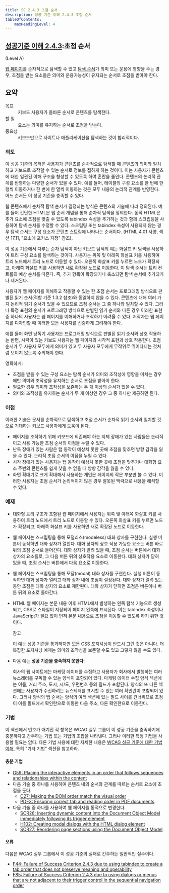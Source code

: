 ```yaml
---
title: SC 2.4.3 초점 순서
description: 성공 기준 이해 2.4.3 초점 순서
tableOfContents:
    maxHeadingLevel: 4
---
```



## [성공기준 이해 2.4.3](https://w3.org/TR/WCAG22#focus-order):초점 순서 

(Level A)

<Card title="성공 기준(SC)"></Card>

[웹 페이지](../../../glossary/web-page)를 순차적으로 탐색할 수 있고 [탐색 순서](../../../glossary/navigated-sequentially)가 의미 또는 운용에 영향을 주는 경우, 초점을 받는 요소들은 의미와 운용가능성이 유지되는 순서로 초점을 받아야 한다.

## 요약

<dl>
<dt>목표</dt>
<dd>키보드 사용자가 올바른 순서로 콘텐츠를 탐색한다.</dd>
<dt>할 일</dt>
<dd>요소는 의미를 유지하는 순서로 초점을 받는다.</dd>
<dt>중요성</dt>
<dd>키보드만으로 사이트나 애플리케이션을 탐색하는 것이 합리적이다.</dd>
</dl>

### 의도

이 성공 기준의 목적은 사용자가 콘텐츠를 순차적으로 탐색할 때 콘텐츠의 의미와 일치하고 키보드로 조작할 수 있는 순서로 정보를 접하게 하는 것이다. 이는 사용자가 콘텐츠에 대한 일관된 이해 구조을 형성할 수 있도록 하여 혼란을 줄인다. 콘텐츠의 논리적 관계를 반영하는 다양한 순서가 있을 수 있다. 예를 들어, 테이블의 구성 요소를 한 번에 한 행씩 이동하거나 한 번에 한 열씩 이동하는 것은 모두 내용의 논리적 관계를 반영한다. 어느 순서든 이 성공 기준을 충족할 수 있다.

웹 콘텐츠에서 순차적 탐색 순서가 결정되는 방식은 콘텐츠의 기술에 따라 정의된다. 예를 들어 간단한 HTML은 탭 순서 개념을 통해 순차적 탐색을 정의한다. 동적 HTML은 추가 요소에 초점을 맞출 수 있도록 tabindex 속성을 추가하는 것과 함께 스크립팅을 사용하여 탐색 순서를 수정할 수 있다. 스크립팅 또는 tabindex 속성이 사용되지 않는 경우 탐색 순서는 구성 요소가 콘텐츠 스트림에 나타나는 순서이다. (HTML 4.01 사양, 섹션 17.11, "요소에 포커스 지정" 참조).

이 성공 기준에서 다루는 순차 탐색이 아닌 키보드 탐색의 예는 화살표 키 탐색을 사용하여 트리 구성 요소를 탐색하는 것이다. 사용자는 위쪽 및 아래쪽 화살표 키를 사용하여 트리 노드에서 트리 노드로 이동할 수 있다. 오른쪽 화살표 키를 누르면 노드가 확장되고, 아래쪽 화살표 키를 사용하면 새로 확장된 노드로 이동한다. 이 탐색 순서는 트리 컨트롤의 예상 순서를 따흔다. 즉, 추가 항목이 확장되거나 축소되면 탐색 순서에 추가되거나 제거된다.

사용자가 웹 페이지를 이해하고 작동할 수 있는 한 초점 순서는 프로그래밍 방식으로 판별된 읽기 순서(적합 기준 1.3.2 참조)와 동일하지 않을 수 있다. 콘텐츠에 대해 여러 가지 논리적 읽기 순서가 있을 수 있으므로 초점 순서는 그 중 하나와 일치할 수 있다. 그러나 특정 표현의 순서가 프로그래밍 방식으로 판별된 읽기 순서와 다른 경우 이러한 표현 중 하나의 사용자는 웹 페이지를 이해하거나 조작하기 어려울 수 있다. 저작자는 웹 페이지를 디자인할 때 이러한 모든 사용자를 신중하게 고려해야 한다.

예를 들어 화면 낭독기 사용자는 프로그래밍 방식으로 판별된 읽기 순서와 상호 작용하는 반면, 시력이 있는 키보드 사용자는 웹 페이지의 시각적 표현과 상호 작용한다. 초점 순서가 두 사용자 모두에게 의미가 있고 두 사용자 모두에게 무작위로 뛰어다니는 것처럼 보이지 않도록 주의해야 한다.

명확하게:

*   초점을 받을 수 있는 구성 요소는 탐색 순서가 ​​의미와 조작성에 영향을 미치는 경우에만 의미와 조작성을 유지하는 순서로 초점을 받아야 한다.
*   필요한 경우 의미와 조작성을 보존하는 두 개 이상의 순서가 있을 수 있다.
*   의미와 조작성을 유지하는 순서가 두 개 이상인 경우 그 중 하나만 제공하면 된다.

### 이점

이러한 기술은 문서를 순차적으로 탐색하고 초점 순서가 순차적 읽기 순서와 일치할 것으로 기대하는 키보드 사용자에게 도움이 된다.

*   페이지를 조작하기 위해 키보드에 의존해야 하는 지체 장애가 있는 사람들은 논리적이고 사용 가능한 초점 순서의 이점을 누릴 수 있다.
*   난독 장애가 있는 사람은 탭 동작이 예상치 못한 곳에 초점을 맞추면 방향 감각을 잃을 수 있다. 논리적 초점 순서의 이점을 누릴 수 있다.
*   시각 장애가 있는 사용자는 탭 동작이 예상치 못한 곳에 초점을 맞추거나 대화형 요소 주변의 콘텐츠를 쉽게 찾을 수 없을 때 방향 감각을 잃을 수 있다.
*   화면 확대기로 크게 확대해서 사용하는 개인은 페이지의 작은 부분만 볼 수 있다. 이러한 사용자는 초점 순서가 논리적이지 않은 경우 잘못된 맥락으로 내용을 해석할 수 있다.

### 예제

*   대화형 트리 구조가 포함된 웹 페이지에서 사용자는 위쪽 및 아래쪽 화살표 키를 사용하여 트리 노드에서 트리 노드로 이동할 수 있다. 오른쪽 화살표 키를 누르면 노드가 확장되고, 아래쪽 화살표 키를 사용하면 새로 확장된 노드로 이동한다.
*   웹 페이지는 스크립팅을 통해 모덜리스(modeless) 대화 상자를 구현한다. 실행 버튼이 동작하면 대화 상자가 열힌다. 대화 상자의 상호 작용 가능한 요소는 버튼 바로 뒤의 초점 순서로 들어간다. 대화 상자가 열려 있을 때, 초점 순서는 버튼에서 대화 상자의 요소들로, 그 다음 버튼 뒤의 상호작용 요소로 이동한다. 대화 상자가 닫혀 있을 때, 초점 순서는 버튼에서 다음 요소로 이동한다.
*   웹 페이지는 스크립팅을 통해 모달(modal) 대화 상자를 구현한다. 실행 버튼이 동작하면 대화 상자가 열리고 대화 상자 내에 초점이 설정된다. 대화 상자가 열려 있는 동안 초점은 대화 상자의 요소로 제한된다. 대화 상자가 닫히면 초점은 버튼이나 버튼 뒤의 요소로 돌아간다.
*   HTML 웹 페이지는 본문 내용 이후 HTML에서 발생하는 왼쪽 탐색 기능으로 생성되고, CSS로 스타일이 지정되어 페이지 왼쪽에 표시된다. 이는 tabIndex 속성이나 JavaScript가 필요 없이 먼저 본문 내용으로 초점을 이동할 수 있도록 하기 위한 것이다.
    
    참고
    
    이 예는 성공 기준을 통과하지만 모든 CSS 포지셔닝이 반드시 그런 것은 아니다. 더 복잡한 포지셔닝 예제는 의미와 조작성을 보존할 수도 있고 그렇지 않을 수도 있다.
    
*   다음 예는 **성공 기준을 충족하지 못한다**:
    
    회사의 웹 사이트에는 마케팅 데이터를 수집하고 사용자가 회사에서 발행하는 여러 뉴스레터를 구독할 수 있는 양식이 포함되어 있다. 마케팅 데이터 수집 양식 섹션에는 이름, 거리 주소, 도시, 시/도, 우편번호 등의 필드가 포함된다. 양식의 또 다른 섹션에는 사용자가 수신하려는 뉴스레터를 표시할 수 있는 여러 확인란이 포함되어 있다. 그러나 양식의 탭 순서는 양식의 여러 섹션에 있는 필드 사이를 건너뛰므로 초점이 이름 필드에서 확인란으로 이동한 다음 주소, 다른 확인란으로 이동한다.
    

### 기법

이 섹션에서 번호가 매겨진 각 항목은 WCAG 실무 그룹이 이 성공 기준을 충족하기에 충분하다고 간주하는 기법 또는 기법의 조합을 나타낸다. 그러나 이러한 특정 기법을 사용할 필요는 없다. 다른 기법 사용에 대한 자세한 내용은 [WCAG 성공 기준에 대한 기법 이해](understanding-techniques), 특히 "기타 기법" 섹션을 참고하라.

#### 충분 기법

*   [G59: Placing the interactive elements in an order that follows sequences and relationships within the content](https://www.w3.org/WAI/WCAG22/Techniques/general/G59)
*   다음 기술 중 하나를 사용하여 콘텐츠 내의 순서와 관계를 따르는 순서로 요소에 초점을 둔다.
    *   [C27: Making the DOM order match the visual order](https://www.w3.org/WAI/WCAG22/Techniques/css/C27)
    *   [PDF3: Ensuring correct tab and reading order in PDF documents](https://www.w3.org/WAI/WCAG22/Techniques/pdf/PDF3)
*   다음 기술 중 하나를 사용하여 웹 페이지를 동적으로 변경한다.
    *   [SCR26: Inserting dynamic content into the Document Object Model immediately following its trigger element](https://www.w3.org/WAI/WCAG22/Techniques/client-side-script/SCR26)
    *   [H102: Creating modal dialogs with the HTML dialog element](https://www.w3.org/WAI/WCAG22/Techniques/html/H102)
    *   [SCR27: Reordering page sections using the Document Object Model](https://www.w3.org/WAI/WCAG22/Techniques/client-side-script/SCR27)

#### 오류

다음은 WCAG 실무 그룹에서 이 성공 기준의 실패로 간주하는 일반적인 실수이다.

*   [F44: Failure of Success Criterion 2.4.3 due to using tabindex to create a tab order that does not preserve meaning and operability](https://www.w3.org/WAI/WCAG22/Techniques/failures/F44)
*   [F85: Failure of Success Criterion 2.4.3 due to using dialogs or menus that are not adjacent to their trigger control in the sequential navigation order](https://www.w3.org/WAI/WCAG22/Techniques/failures/F85)

